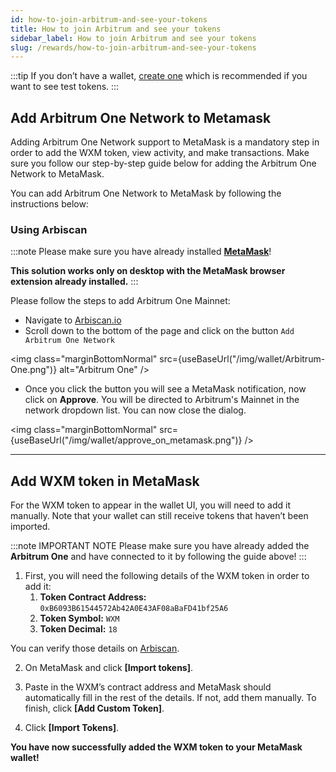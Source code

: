 ```yaml
---
id: how-to-join-arbitrum-and-see-your-tokens
title: How to join Arbitrum and see your tokens
sidebar_label: How to join Arbitrum and see your tokens
slug: /rewards/how-to-join-arbitrum-and-see-your-tokens
---
```



:::tip
If you don’t have a wallet, [create one](/wallet/add-edit-wallet-address#how-to-create-wallet-on-metamask) which is recommended if you want to see test tokens.
:::

## Add Arbitrum One Network to Metamask

Adding Arbitrum One Network support to MetaMask is a mandatory step in order to add the WXM token, view activity, and make transactions.
Make sure you follow our step-by-step guide below for adding the Arbitrum One Network to MetaMask.

You can add Arbitrum One Network to MetaMask by following the instructions below:

### Using Arbiscan

:::note
Please make sure you have already installed **[MetaMask](https://metamask.io/)**!

**This solution works only on desktop with the MetaMask browser extension already installed.**
:::

Please follow the steps to add Arbitrum One Mainnet:

- Navigate to [Arbiscan.io](https://arbiscan.io/)
- Scroll down to the bottom of the page and click on the button `Add Arbitrum One Network`

<img class="marginBottomNormal" src={useBaseUrl("/img/wallet/Arbitrum-One.png")} alt="Arbitrum One" />

- Once you click the button you will see a MetaMask notification, now click on **Approve**.
You will be directed to Arbitrum's Mainnet in the network dropdown list. You can now close the dialog.

<img class="marginBottomNormal" src={useBaseUrl("/img/wallet/approve_on_metamask.png")} />

<hr/>

## Add WXM token in MetaMask

For the WXM token to appear in the wallet UI, you will need to add it manually.
Note that your wallet can still receive tokens that haven’t been imported.

:::note IMPORTANT NOTE
Please make sure you have already added the **Arbitrum One** and have connected to it by following the guide above!
:::

1. First, you will need the following details of the WXM token in order to add it:
    1. **Token Contract Address:** ``0xB6093B61544572Ab42A0E43AF08aBaFD41bf25A6``
    1. **Token Symbol:** ``WXM``
    1. **Token Decimal:** ``18``

You can verify those details on [Arbiscan](https://arbiscan.io/token/0xb6093b61544572ab42a0e43af08abafd41bf25a6).


2. On MetaMask and click **[Import tokens]**.

3. Paste in the WXM’s contract address and MetaMask should automatically fill in the rest of the details. If not, add them manually. To finish, click **[Add Custom Token]**.

4. Click **[Import Tokens]**.

**You have now successfully added the WXM token to your MetaMask wallet!**



